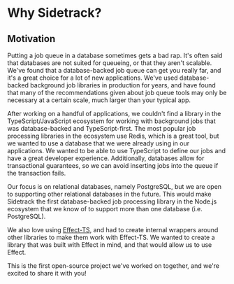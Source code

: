 # Why Sidetrack?

## Motivation

Putting a job queue in a database sometimes gets a bad rap. It's often said that databases are not suited for queueing, or that they aren't scalable. We've found that a database-backed job queue can get you really far, and it's a great choice for a lot of new applications. We've used database-backed background job libraries in production for years, and have found that many of the recommendations given about job queue tools may only be necessary at a certain scale, much larger than your typical app.

After working on a handful of applications, we couldn't find a library in the TypeScript/JavaScript ecosystem for working with background jobs that was database-backed and TypeScript-first. The most popular job processing libraries in the ecosystem use Redis, which is a great tool, but we wanted to use a database that we were already using in our applications. We wanted to be able to use TypeScript to define our jobs and have a great developer experience. Additionally, databases allow for transactional guarantees, so we can avoid inserting jobs into the queue if the transaction fails.

Our focus is on relational databases, namely PostgreSQL, but we are open to supporting other relational databases in the future. This would make Sidetrack the first database-backed job processing library in the Node.js ecosystem that we know of to support more than one database (i.e. PostgreSQL).

We also love using [Effect-TS](https://effect.website/), and had to create internal wrappers around other libraries to make them work with Effect-TS. We wanted to create a library that was built with Effect in mind, and that would allow us to use Effect.

This is the first open-source project we've worked on together, and we're excited to share it with you!
